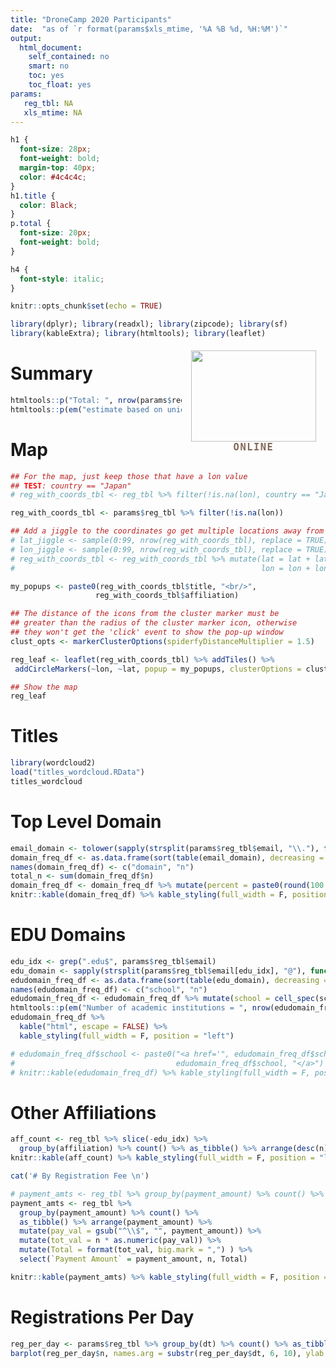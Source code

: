 ```yaml
---
title: "DroneCamp 2020 Participants"
date:  "as of `r format(params$xls_mtime, '%A %B %d, %H:%M')`" 
output:
  html_document:
    self_contained: no
    smart: no
    toc: yes
    toc_float: yes
params:
   reg_tbl: NA
   xls_mtime: NA
---
```

```css
h1 {
  font-size: 28px;
  font-weight: bold;
  margin-top: 40px;
  color: #4c4c4c;
}
h1.title {
  color: Black;
}
p.total {
  font-size: 20px;
  font-weight: bold;
}

h4 {
  font-style: italic;
}
```

```r
knitr::opts_chunk$set(echo = TRUE)

library(dplyr); library(readxl); library(zipcode); library(sf)
library(kableExtra); library(htmltools); library(leaflet)
```

<div style="float:right; padding:5px; width:220px; text-align:center;"><img src="images/dc-logo_250x182.png" style="width:200px; height:146px;"/><br/><span style="letter-spacing: 0.1em; font-weight:800; font-size:110%; color:#836758; font-family:OCR A Std, Andale Mono, monospace;">ONLINE</span></div>

# Summary

```r
htmltools::p("Total: ", nrow(params$reg_tbl), class = "total")
htmltools::p(em("estimate based on unique email addresses"))
```

# Map

```r
## For the map, just keep those that have a lon value
## TEST: country == "Japan"
# reg_with_coords_tbl <- reg_tbl %>% filter(!is.na(lon), country == "Japan")

reg_with_coords_tbl <- params$reg_tbl %>% filter(!is.na(lon))

## Add a jiggle to the coordinates go get multiple locations away from the cluster icon
# lat_jiggle <- sample(0:99, nrow(reg_with_coords_tbl), replace = TRUE) / 1000000
# lon_jiggle <- sample(0:99, nrow(reg_with_coords_tbl), replace = TRUE) / 1000000
# reg_with_coords_tbl <- reg_with_coords_tbl %>% mutate(lat = lat + lat_jiggle,
#                                                       lon = lon + lon_jiggle)

my_popups <- paste0(reg_with_coords_tbl$title, "<br/>",
                   reg_with_coords_tbl$affiliation)

## The distance of the icons from the cluster marker must be 
## greater than the radius of the cluster marker icon, otherwise
## they won't get the 'click' event to show the pop-up window
clust_opts <- markerClusterOptions(spiderfyDistanceMultiplier = 1.5)

reg_leaf <- leaflet(reg_with_coords_tbl) %>% addTiles() %>% 
 addCircleMarkers(~lon, ~lat, popup = my_popups, clusterOptions = clust_opts)

## Show the map
reg_leaf
```

# Titles

```r
library(wordcloud2)
load("titles_wordcloud.RData")
titles_wordcloud
```


# Top Level Domain

```r
email_domain <- tolower(sapply(strsplit(params$reg_tbl$email, "\\."), function(x) x[[ length(x) ]]))
domain_freq_df <- as.data.frame(sort(table(email_domain), decreasing = TRUE))
names(domain_freq_df) <- c("domain", "n")
total_n <- sum(domain_freq_df$n)
domain_freq_df <- domain_freq_df %>% mutate(percent = paste0(round(100 * n / total_n, 1), "%"))
knitr::kable(domain_freq_df) %>% kable_styling(full_width = F, position = "left")
```

# EDU Domains

```r
edu_idx <- grep(".edu$", params$reg_tbl$email)
edu_domain <- sapply(strsplit(params$reg_tbl$email[edu_idx], "@"), function(x) x[[length(x)]])
edudomain_freq_df <- as.data.frame(sort(table(edu_domain), decreasing = TRUE))
names(edudomain_freq_df) <- c("school", "n")
edudomain_freq_df <- edudomain_freq_df %>% mutate(school = cell_spec(school, "html", link = paste0("http://", school)))
htmltools::p(em("Number of academic institutions = ", nrow(edudomain_freq_df)))
edudomain_freq_df %>% 
  kable("html", escape = FALSE) %>% 
  kable_styling(full_width = F, position = "left")

# edudomain_freq_df$school <- paste0("<a href='", edudomain_freq_df$school, "'>",
#                                    edudomain_freq_df$school, "</a>")
# knitr::kable(edudomain_freq_df) %>% kable_styling(full_width = F, position = "left")

```

# Other Affiliations

```r
aff_count <- reg_tbl %>% slice(-edu_idx) %>% 
  group_by(affiliation) %>% count() %>% as_tibble() %>% arrange(desc(n))
knitr::kable(aff_count) %>% kable_styling(full_width = F, position = "left")
```

```r
cat('# By Registration Fee \n')

# payment_amts <- reg_tbl %>% group_by(payment_amount) %>% count() %>% as_tibble() %>% arrange(payment_amount)
payment_amts <- reg_tbl %>% 
  group_by(payment_amount) %>% count() %>% 
  as_tibble() %>% arrange(payment_amount) %>% 
  mutate(pay_val = gsub("^\\$", "", payment_amount)) %>% 
  mutate(tot_val = n * as.numeric(pay_val)) %>%
  mutate(Total = format(tot_val, big.mark = ",") ) %>% 
  select(`Payment Amount` = payment_amount, n, Total)

knitr::kable(payment_amts) %>% kable_styling(full_width = F, position = "left")
```

# Registrations Per Day

```r
reg_per_day <- params$reg_tbl %>% group_by(dt) %>% count() %>% as_tibble() %>% arrange(dt)
barplot(reg_per_day$n, names.arg = substr(reg_per_day$dt, 6, 10), ylab = "n")
```

